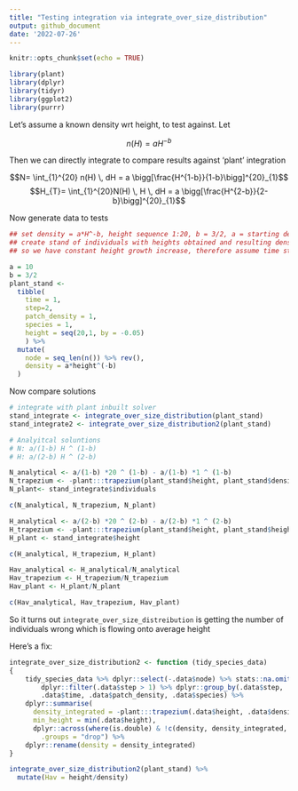 ```yaml
---
title: "Testing integration via integrate_over_size_distribution"
output: github_document
date: '2022-07-26'
---
```


```r
knitr::opts_chunk$set(echo = TRUE)
```

```r
library(plant)
library(dplyr)
library(tidyr)
library(ggplot2)
library(purrr)
```

Let's assume a known density wrt height, to test against. Let 

$$n(H)= a H^{-b}$$

Then we can directly integrate to compare results against 'plant' integration

$$N= \int_{1}^{20} n(H) \, dH = a \bigg[\frac{H^{1-b}}{1-b}\bigg]^{20}_{1}$$
$$H_{T}= \int_{1}^{20}N(H) \, H \, dH = a \bigg[\frac{H^{2-b}}{2-b}\bigg]^{20}_{1}$$

Now generate data to tests


```r
## set density = a*H^-b, height sequence 1:20, b = 3/2, a = starting density per unit area
## create stand of individuals with heights obtained and resulting density over time
## so we have constant height growth increase, therefore assume time steps are non-linear

a = 10
b = 3/2
plant_stand <- 
  tibble(
    time = 1,
    step=2,
    patch_density = 1, 
    species = 1, 
    height = seq(20,1, by = -0.05)
    ) %>% 
  mutate(
    node = seq_len(n()) %>% rev(),
    density = a*height^(-b)
  )
```

Now compare solutions
```r
# integrate with plant inbuilt solver
stand_integrate <- integrate_over_size_distribution(plant_stand)
stand_integrate2 <- integrate_over_size_distribution2(plant_stand)

# Analyitcal soluntions
# N: a/(1-b) H ^ (1-b)
# H: a/(2-b) H ^ (2-b)

N_analytical <- a/(1-b) *20 ^ (1-b) - a/(1-b) *1 ^ (1-b)
N_trapezium <- -plant:::trapezium(plant_stand$height, plant_stand$density)
N_plant<- stand_integrate$individuals

c(N_analytical, N_trapezium, N_plant)

H_analytical <- a/(2-b) *20 ^ (2-b) - a/(2-b) *1 ^ (2-b)
H_trapezium <- -plant:::trapezium(plant_stand$height, plant_stand$height*plant_stand$density)
H_plant <- stand_integrate$height

c(H_analytical, H_trapezium, H_plant)

Hav_analytical <- H_analytical/N_analytical
Hav_trapezium <- H_trapezium/N_trapezium
Hav_plant <- H_plant/N_plant

c(Hav_analytical, Hav_trapezium, Hav_plant)
```

So it turns out `integrate_over_size_distreibution` is getting the number of individuals wrong which is flowing onto average height


Here's a fix:
```r
integrate_over_size_distribution2 <- function (tidy_species_data) 
{
    tidy_species_data %>% dplyr::select(-.data$node) %>% stats::na.omit() %>% 
        dplyr::filter(.data$step > 1) %>% dplyr::group_by(.data$step, 
        .data$time, .data$patch_density, .data$species) %>% 
    dplyr::summarise(
      density_integrated = -plant:::trapezium(.data$height, .data$density), 
      min_height = min(.data$height),
      dplyr::across(where(is.double) & !c(density, density_integrated, min_height) , ~-plant:::trapezium(height, density * .x)), 
        .groups = "drop") %>% 
    dplyr::rename(density = density_integrated)
}

integrate_over_size_distribution2(plant_stand) %>% 
  mutate(Hav = height/density)
```

